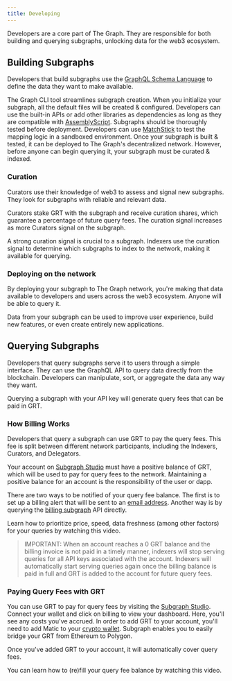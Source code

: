 ```yaml
---
title: Developing
---
```


Developers are a core part of The Graph. They are responsible for both building and querying subgraphs, unlocking data for the web3 ecosystem.

## Building Subgraphs

Developers that build subgraphs use the [GraphQL Schema Language](https://graphql.org/learn/schema-language/) to define the data they want to make available.

The Graph CLI tool streamlines subgraph creation. When you initialize your subgraph, all the default files will be created & configured. Developers can use the built-in APIs or add other libraries as dependencies as long as they are compatible with [AssemblyScript](https://github.com/AssemblyScript/assemblyscript). Subgraphs should be thoroughly tested before deployment. Developers can use [MatchStick](https://github.com/LimeChain/matchstick) to test the mapping logic in a sandboxed environment. Once your subgraph is built & tested, it can be deployed to The Graph's decentralized network. However, before anyone can begin querying it, your subgraph must be curated & indexed.

### Curation

Curators use their knowledge of web3 to assess and signal new subgraphs. They look for subgraphs with reliable and relevant data.

Curators stake GRT with the subgraph and receive curation shares, which guarantee a percentage of future query fees. The curation signal increases as more Curators signal on the subgraph.

A strong curation signal is crucial to a subgraph. Indexers use the curation signal to determine which subgraphs to index to the network, making it available for querying.

### Deploying on the network

By deploying your subgraph to The Graph network, you're making that data available to developers and users across the web3 ecosystem. Anyone will be able to query it.

Data from your subgraph can be used to improve user experience, build new features, or even create entirely new applications.

## Querying Subgraphs

Developers that query subgraphs serve it to users through a simple interface. They can use the GraphQL API to query data directly from the blockchain. Developers can manipulate, sort, or aggregate the data any way they want.

Querying a subgraph with your API key will generate query fees that can be paid in GRT.

### How Billing Works

Developers that query a subgraph can use GRT to pay the query fees. This fee is split between different network participants, including the Indexers, Curators, and Delegators.

Your account on [Subgraph Studio](https://thegraph.com/studio/) must have a positive balance of GRT, which will be used to pay for query fees to the network. Maintaining a positive balance for an account is the responsibility of the user or dapp.

There are two ways to be notified of your query fee balance. The first is to set up a billing alert that will be sent to an [email address](https://thegraph.com/studio/settings/). Another way is by querying the [billing subgraph](https://thegraph.com/hosted-service/subgraph/graphprotocol/billing?query=Nena%20account) API directly.

Learn how to prioritize price, speed, data freshness (among other factors) for your queries by watching this video.

<VideoEmbed src="https://www.loom.com/embed/b5fc533e48584cb694017392c80c75e0" />

> IMPORTANT: When an account reaches a 0 GRT balance and the billing invoice is not paid in a timely manner, indexers will stop serving queries for all API keys associated with the account. Indexers will automatically start serving queries again once the billing balance is paid in full and GRT is added to the account for future query fees.

### Paying Query Fees with GRT

You can use GRT to pay for query fees by visiting the [Subgraph Studio](https://thegraph.com/studio/). Connect your wallet and click on billing to view your dashboard. Here, you'll see any costs you've accrued. In order to add GRT to your account, you'll need to add Matic to your [crypto wallet](https://docs.polygon.technology/docs/develop/metamask/config-polygon-on-metamask/). Subgraph enables you to easily bridge your GRT from Ethereum to Polygon.

Once you've added GRT to your account, it will automatically cover query fees.

You can learn how to (re)fill your query fee balance by watching this video.

<VideoEmbed src="https://www.loom.com/embed/a81de6ef11d64c62872ea210c58c6af5" />
